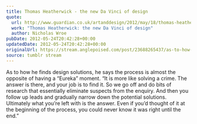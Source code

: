 ```yaml
---
title: Thomas Heatherwick - the new Da Vinci of design
quote:
  url: http://www.guardian.co.uk/artanddesign/2012/may/18/thomas-heatherwick-da-vinci-design
  work: "Thomas Heatherwick: the new Da Vinci of design"
  author: Nicholas Wroe
pubDate: 2012-05-24T20:42:28+00:00
updatedDate: 2012-05-24T20:42:28+00:00
originalUrl: https://stream.anglepoised.com/post/23688265437/as-to-how-he-finds-design-solutions-he-says-the
source: tumblr stream
---
```


As to how he finds design solutions, he says the process is almost the opposite of having a &ldquo;Eureka&rdquo; moment. &ldquo;It is more like solving a crime. The answer is there, and your job is to find it. So we go off and do bits of research that essentially eliminate suspects from the enquiry. And then you follow up leads and gradually narrow down the potential solutions. Ultimately what you&rsquo;re left with is the answer. Even if you&rsquo;d thought of it at the beginning of the process, you could never know it was right until the end.&rdquo;
